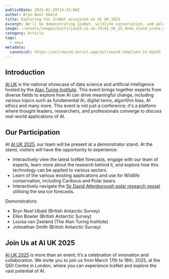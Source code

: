 ```yaml
---
publishDate: 2025-01-29T14:33:00Z
author: Bryn Noel Ubald
title: Exploring the IceNet ecosystem at AI UK 2025
excerpt: We'll be demonstrating IceNet, wildlife conservation, and polar operations at AI UK 2025 in the QEII Centre, London between 17-18 March 2025.
image: ~/assets/images/posts/jan25-ai-uk-25/AI_UK_25_demo_stand_scene_with_header_noWWF.jpg
category: Article
tags:
  - news
metadata:
  canonical: https://astrowind.vercel.app/astrowind-template-in-depth
---
```



## Introduction

[AI UK](https://ai-uk.turing.ac.uk/) is the national showcase of data science and artificial intelligence hosted by the [Alan Turing Institute](https://www.turing.ac.uk/). This event brings together experts from diverse fields to explore how AI can drive meaningful change, including various topics such as fundamental AI, digital twins, algorithm bias, AI ethics and many more. This event is not just a conference; it's a platform where thought leaders, researchers, and professionals converge to discuss real-world applications of AI.

## Our Participation

At [AI UK 2025](https://ai-uk.turing.ac.uk/), our team will be present at a demonstrator stand. At the stand, visitors will have the opportunity to experience:
* Interactively view the latest IceNet forecasts, engage with our team of experts, learn more about the research behind it, and explore how this technology can be applied to various sectors.
* Learn of the various existing applications and use for Wildlife conservation, including Caribous and Polar bears.
* Interactively navigate the [Sir David Attenborough polar research vessel](https://www.bas.ac.uk/polar-operations/sites-and-facilities/facility/rrs-sir-david-attenborough/) utilising the sea ice forecasts.

Demonstrators:
* Bryn Noel Ubald (British Antarctic Survey)
* Ellen Bowler (British Antarctic Survey)
* Louisa van Zeeland (The Alan Turing Institute)
* Johnathan Smith (British Antarctic Survey)

## Join Us at AI UK 2025

[AI UK 2025](https://ai-uk.turing.ac.uk/) is more than an event; it’s a celebration of innovation and collaboration. We invite you to join us from March 17th to 18th, 2025, at the QEII Centre in London, where you can experience IceNet and explore the vast potential of AI.
